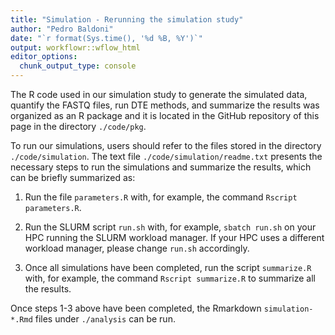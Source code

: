 ```yaml
---
title: "Simulation - Rerunning the simulation study"
author: "Pedro Baldoni"
date: "`r format(Sys.time(), '%d %B, %Y')`"
output: workflowr::wflow_html
editor_options:
  chunk_output_type: console
---
```


The R code used in our simulation study to generate the simulated data, quantify the FASTQ files, run DTE methods, and summarize the results was organized as an R package and it is located in the GitHub repository of this page in the directory `./code/pkg`.

To run our simulations, users should refer to the files stored in the directory `./code/simulation`. The text file `./code/simulation/readme.txt` presents the necessary steps to run the simulations and summarize the results, which can be briefly summarized as:

1. Run the file `parameters.R` with, for example, the command `Rscript parameters.R`.

2. Run the SLURM script `run.sh` with, for example, `sbatch run.sh` on your HPC running the SLURM workload manager. If your HPC uses a different workload manager, please change `run.sh` accordingly.

3. Once all simulations have been completed, run the script `summarize.R` with, for example, the command `Rscript summarize.R` to summarize all the results.

Once steps 1-3 above have been completed, the Rmarkdown `simulation-*.Rmd` files under `./analysis` can be run.
